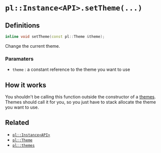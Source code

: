 # `pl::Instance<API>.setTheme(...)`

## Definitions

```cpp
inline void setTheme(const pl::Theme &theme);
```

Change the current theme.

### Paramaters

 - `theme` : a constant reference to the theme you want to use

## How it works

You shouldn't be calling this function outside the constructor of a [themes](/docs/themes). Themes should call it for you, so you just have to stack allocate the theme you want to use.

## Related

 - [`pl::Instance<API>`](/docs/instance)
 - [`pl::Theme`](/docs/Theme)
 - [`pl::themes`](/docs/themes)